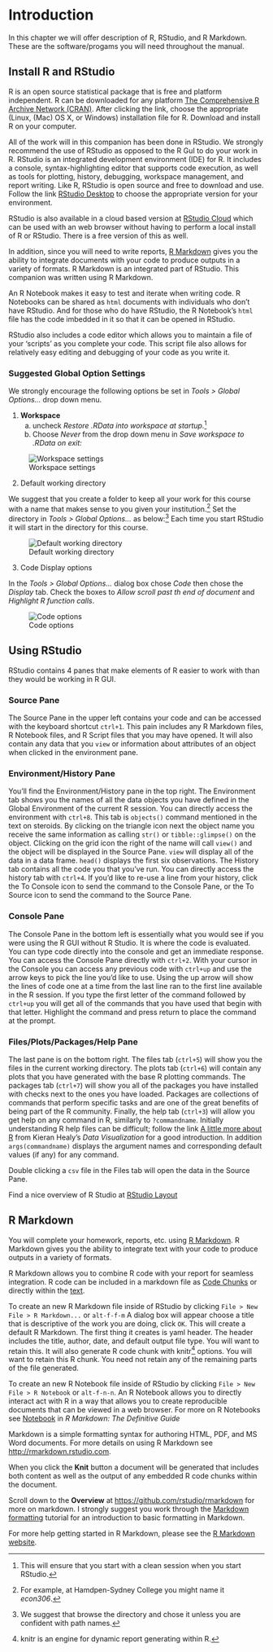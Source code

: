 # Introduction {#intro}

In this chapter we will offer description of R, RStudio, and R Markdown. These are the software/progams you will need throughout the manual. 

## Install R and RStudio

R is an open source statistical package that is free and platform independent.  R can be downloaded for any platform [The Comprehensive R Archive Network (CRAN)](https://cran.r-project.org).   After clicking the link, choose the appropriate (Linux, (Mac) OS X, or Windows) installation file for R. Download and install R on your computer.  

All of the work will in this companion has been done in RStudio. We strongly recommend the use of RStudio as opposed to the R GuI to do your work in R.  RStudio is an integrated development environment (IDE) for R.  It includes a console, syntax-highlighting editor that supports code execution, as well as tools for plotting, history, debugging, workspace management, and report writing.  Like R, RStudio is open source and free to download and use.  Follow the link [RStudio Desktop](https://www.rstudio.com/products/rstudio/download/#download) to choose the appropriate version for your environment.    

RStudio is also available in a cloud based version at [RStudio Cloud](https://rstudio.cloud/) which can be used with an web browser without having to perform a local install of R or RStudio.  There is a free version of this as well.

In addition, since you will need to write reports, [R Markdown](https://rmarkdown.rstudio.com/index.html) gives you the ability to integrate documents with your code to produce outputs in a variety of formats.  R Markdown is an integrated part of RStudio.  This companion was written using R Markdown.

An R Notebook makes it easy to test and iterate when writing code.  R Notebooks can be shared as `html` documents with individuals who don't have RStudio.  And for those who do have RStudio, the R Notebook's `html` file has the code imbedded in it so that it can be opened in RStudio.

RStudio also includes a code editor which allows you to maintain a file of your 'scripts' as you complete your code.  This script file also allows for relatively easy editing and debugging of your code as you write it.  

### Suggested Global Option Settings

We strongly encourage the following options be set in *Tools > Global Options...* drop down menu.

(@)  **Workspace**
    a. uncheck *Restore .RData into workspace at startup.*^[This will ensure that you start with a clean session when you start RStudio.]
    a. Choose *Never* from the drop down menu in *Save workspace to .RData on exit:*
    
![Workspace settings](figs\global_ops_work_space.png)
    
(@) Default working directory

We suggest that you create a folder to keep all your work for this course with a name that makes sense to you given your institution.^[For example, at Hamdpen-Sydney College you might name it *econ306*.] Set the directory in *Tools > Global Options...* as below:^[We suggest that browse the directory and chose it unless you are confident with path names.]  Each time you start RStudio it will start in the directory for this course. 

![Default working directory](figs/global_ops_start_directory.png)

(@) Code Display options

In the *Tools > Global Options...* dialog box chose *Code* then chose the *Display* tab. Check the boxes to *Allow scroll past th end of document* and *Highlight R function calls*.

![Code options](figs/global_ops_code_display.png)

## Using RStudio

RStudio contains 4 panes that make elements of R easier to work with than they would be working in R GUI. 

### Source Pane

The Source Pane in the upper left contains your code and can be accessed with the keyboard shortcut `ctrl+1`.  This pain includes any R Markdown files, R Notebook files, and R Script files that you may have opened.  It will also contain any data that you `view` or information about attributes of an object when clicked in the environment pane.


### Environment/History Pane

You'll find the Environment/History pane in the top right.  The Environment tab shows you the names of all the data objects you have defined in the Global Environment of the current R session.  You can directly access the environment with `ctrl+8`. This tab is `objects()` command mentioned in the text on steroids. By clicking on the triangle icon next the object name you receive the same information as calling `str()` or `tibble::glimpse()` on the object. Clicking on the grid icon the right of the name will call `view()` and the object will be displayed in the Source Pane.  `view` will display all of the data in a data frame.  `head()` displays the first six observations.  The History tab contains all the code you that you've run.  You can directly access the history tab with `ctrl+4`.  If you'd like to re-use a line from your history, click the To Console icon to send the command to the Console Pane, or the To Source icon to send the command to the Source Pane.  


### Console Pane

The Console Pane in the bottom left is essentially what you would see if you were using the R GUI without R Studio.  It is where the code is evaluated.  You can type code directly into the console and get an immediate response.  You can access the Console Pane directly with `ctrl+2`.  With your cursor in the Console you can access any previous code with `ctrl+up` and use the arrow keys to pick the line you'd like to use.  Using the up arrow will show the lines of code one at a time from the last line ran to the first line available in the R session. If you type the first letter of the command followed by `ctrl+up` you will get all of the commands that you have used that begin with that letter.  Highlight the command and press return to place the command at the prompt.

### Files/Plots/Packages/Help Pane

The last pane is on the bottom right.  The files tab (`ctrl+5`) will show you the files in the current working directory.  The plots tab (`ctrl+6`) will contain any plots that you have generated with the base R plotting commands. The packages tab (`ctrl+7`) will show you all of the packages you have installed with checks next to the ones you have loaded.  Packages are collections of commands that perform specific tasks and are one of the great benefits of being part of the R community.  Finally, the help tab (`ctrl+3`) will allow you get help on any command in R, similarly to `?commandname`.  Initially understanding R help files can be difficult; follow the link [A little more about R](https://socviz.co/appendix.html#a-little-more-about-r) from Kieran Healy's *Data Visualization* for a good introduction.  In addition `args(commandname)` displays the argument names and corresponding default values (if any) for any command.  

Double clicking a `csv` file in the Files tab will open the data in the Source Pane.

Find a nice overview of R Studio at [RStudio Layout](https://rbasics.netlify.app/3-rstudiobasics.html#rstudio-layout)

## R Markdown

You will complete your homework, reports, etc. using [R Markdown](https://bookdown.org/yihui/rmarkdown/). R Markdown gives you the ability to integrate text with your code to produce outputs in a variety of formats.  

R Markdown allows you to combine R code with your report for seamless integration.  R code can be included in a markdown file as [Code Chunks](https://rmarkdown.rstudio.com/lesson-3.html) or directly within the [text](https://rmarkdown.rstudio.com/lesson-4.html).

To create an new R Markdown file inside of RStudio by clicking `File > New File > R Markdown...` or `alt-f-f-m` A dialog box will appear choose a title that is descriptive of the work you are doing, click `OK`. This will create a default R Markdown.  The first thing it creates is yaml header.  The header includes the title, author, date, and default output file type.  You will want to retain this.  It will also generate R code chunk with knitr^[knitr is an engine for dynamic report generating within R.] options.  You will want to retain this R chunk.  You need not retain any of the remaining parts of the file generated. 

To create an new R Notebook file inside of RStudio by clicking `File > New File > R Notebook` or `alt-f-n-n`.  An R Notebook allows you to directly interact act with R in a way that allows you to create reproducible documents that can be viewed in a web browser.
For more on R Notebooks see [Notebook](https://bookdown.org/yihui/rmarkdown/notebook.html) in *R Markdown: The Definitive Guide*

Markdown is a simple formatting syntax for authoring HTML, PDF, and MS Word documents. For more details on using R Markdown see <http://rmarkdown.rstudio.com>.

When you click the **Knit** button a document will be generated that includes both content as well as the output of any embedded R code chunks within the document. 

Scroll down to the **Overview** at <https://github.com/rstudio/rmarkdown> for more on markdown.  I strongly suggest you work through the [Markdown formatting](https://www.markdowntutorial.com/) tutorial for an introduction to basic formatting in Markdown.

For more help getting started in R Markdown, please see the [R Markdown website](https://rmarkdown.rstudio.com/lesson-1.html).
